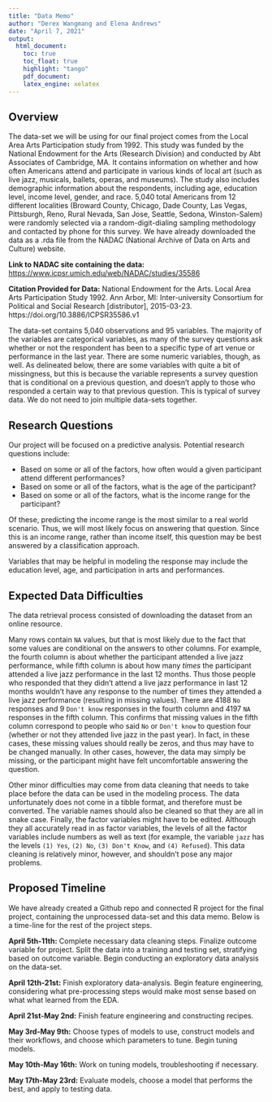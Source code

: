 ```yaml
---
title: "Data Memo"
author: "Derex Wangmang and Elena Andrews"
date: "April 7, 2021"
output:
  html_document:
    toc: true
    toc_float: true
    highlight: "tango"
    pdf_document:
    latex_engine: xelatex
---
```


## Overview

The data-set we will be using for our final project comes from the Local Area Arts Participation study from 1992. This study was funded by the National Endowment for the Arts (Research Division) and conducted by Abt Associates of Cambridge, MA. It contains information on whether and how often Americans attend and participate in various kinds of local art (such as live jazz, musicals, ballets, operas, and museums). The study also includes demographic information about the respondents, including age, education level, income level, gender, and race. 5,040 total Americans from 12 different localities (Broward County, Chicago, Dade County, Las Vegas, Pittsburgh, Reno, Rural Nevada, San Jose, Seattle, Sedona, Winston-Salem) were randomly selected via a random-digit-dialing sampling methodology and contacted by phone for this survey. We have already downloaded the data as a .rda file from the NADAC (National Archive of Data on Arts and Culture) website. 

**Link to NADAC site containing the data:** <https://www.icpsr.umich.edu/web/NADAC/studies/35586>

**Citation Provided for Data:** National Endowment for the Arts. Local Area Arts Participation Study 1992. Ann Arbor, MI: Inter-university Consortium for Political and Social Research [distributor], 2015-03-23. https://doi.org/10.3886/ICPSR35586.v1

The data-set contains 5,040 observations and 95 variables. The majority of the variables are categorical variables, as many of the survey questions ask whether or not the respondent has been to a specific type of art venue or performance in the last year. There are some numeric variables, though, as well. As delineated below, there are some variables with quite a bit of missingness, but this is because the variable represents a survey question that is conditional on a previous question, and doesn't apply to those who responded a certain way to that previous question. This is typical of survey data. We do not need to join multiple data-sets together.

## Research Questions

Our project will be focused on a predictive analysis. Potential research questions
include:

- Based on some or all of the factors, how often would a given participant attend
different performances?
- Based on some or all of the factors, what is the age of the participant?
- Based on some or all of the factors, what is the income range for the participant?

Of these, predicting the income range is the most similar to a real world scenario.
Thus, we will most likely focus on answering that question. Since this is an income
range, rather than income itself, this question may be best answered by a classification
approach.

Variables that may be helpful in modeling the response may include the education
level, age, and participation in arts and performances.

## Expected Data Difficulties

The data retrieval process consisted of downloading the dataset from an online resource.

Many rows contain `NA` values, but that is most likely due to the fact that some
values are conditional on the answers to other columns. For example, the fourth column is about whether the participant attended a live jazz performance, while fifth column is about how many *times* the participant attended a live jazz performance in the last 12 months. Thus those people who responded that they didn't attend a live jazz performance in last 12 months wouldn't have any response to the number of times they attended a live jazz performance (resulting in missing values). There are 4188 `No` responses and 9 `Don't know` responses in the fourth column and 4197 `NA` responses in the fifth column. This confirms that missing values in the fifth column correspond to people who said `No` or `Don't know` to question four (whether or not they attended live jazz in the past year). In fact, in these cases, these missing values should really be zeros, and thus may have to be changed manually. In other cases, however, the data may simply be missing, or the participant might have felt uncomfortable answering the question.

Other minor difficulties may come from data cleaning that needs to take place before the data can be used in the modeling process. The data unfortunately does not come in a tibble format, and therefore must be converted. The variable names should also be cleaned so that they are all in snake case. Finally, the factor variables might have to be edited. Although they all accurately read in as factor variables, the levels of all the factor variables include numbers as well as text (for example, the variable `jazz` has the levels `(1) Yes`, `(2) No`, `(3) Don't Know`, and `(4) Refused`). This data cleaning is relatively minor, however, and shouldn't pose any major problems. 

## Proposed Timeline

We have already created a Github repo and connected R project for the final project, containing the unprocessed data-set and this data memo. Below is a time-line for the rest of the project steps.

**April 5th-11th:** Complete necessary data cleaning steps. Finalize outcome variable for project. Split the data into a training and testing set, stratifying based on outcome variable. Begin conducting an exploratory data analysis on the data-set. 

**April 12th-21st:** Finish exploratory data-analysis. Begin feature engineering, considering what pre-processing steps would make most sense based on what what learned from the EDA.

**April 21st-May 2nd:** Finish feature engineering and constructing recipes.

**May 3rd-May 9th:** Choose types of models to use, construct models and their workflows, and choose which parameters to tune. Begin tuning models.

**May 10th-May 16th:** Work on tuning models, troubleshooting if necessary.

**May 17th-May 23rd:** Evaluate models, choose a model that performs the best, and apply to testing data.

